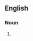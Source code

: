 {{also|knob jockey}}
==English==

===Noun===
{{head|en|noun}}

# {{attributive form of|en|knob jockey|nodot=1}}